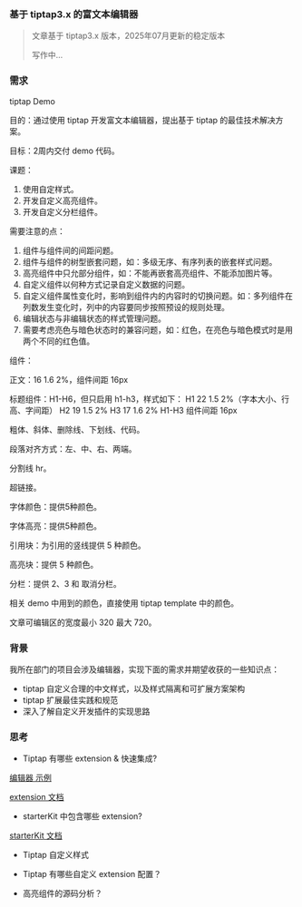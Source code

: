 ### 基于 tiptap3.x 的富文本编辑器

> 文章基于 tiptap3.x 版本，2025年07月更新的稳定版本
>
> 写作中...

### 需求

tiptap Demo

目的：通过使用 tiptap 开发富文本编辑器，提出基于 tiptap 的最佳技术解决方案。

目标：2周内交付 demo 代码。

课题：

1. 使用自定样式。
2. 开发自定义高亮组件。
3. 开发自定义分栏组件。

需要注意的点：

1. 组件与组件间的间距问题。
2. 组件与组件的树型嵌套问题，如：多级无序、有序列表的嵌套样式问题。
3. 高亮组件中只允部分组件，如：不能再嵌套高亮组件、不能添加图片等。
4. 自定义组件以何种方式记录自定义数据的问题。
5. 自定义组件属性变化时，影响到组件内的内容时的切换问题。如：多列组件在列数发生变化时，列中的内容要同步按照预设的规则处理。
6. 编辑状态与非编辑状态的样式管理问题。
7. 需要考虑亮色与暗色状态时的兼容问题，如：红色，在亮色与暗色模式时是用两个不同的红色值。

组件：

正文：16 1.6 2%，组件间距 16px

标题组件：H1-H6，但只启用 h1-h3，样式如下：
H1 22 1.5 2%（字本大小、行高、字间距）
H2 19 1.5 2%
H3 17 1.6 2%
H1-H3 组件间距 16px

粗体、斜体、删除线、下划线、代码。

段落对齐方式：左、中、右、两端。

分割线 hr。

超链接。

字体颜色：提供5种颜色。

字体高亮：提供5种颜色。

引用块：为引用的竖线提供 5 种颜色。

高亮块：提供 5 种颜色。

分栏：提供 2、3 和 取消分栏。

相关 demo 中用到的颜色，直接使用 tiptap template 中的颜色。

文章可编辑区的宽度最小 320 最大 720。

### 背景

我所在部门的项目会涉及编辑器，实现下面的需求并期望收获的一些知识点：

- tiptap 自定义合理的中文样式，以及样式隔离和可扩展方案架构
- tiptap 扩展最佳实践和规范
- 深入了解自定义开发插件的实现思路

### 思考

- Tiptap 有哪些 extension & 快速集成?

[编辑器 示例](https://tiptap.dev/docs/examples)

[extension 文档](https://tiptap.dev/docs/editor/extensions/overview)

- starterKit 中包含哪些 extension?

[starterKit 文档](https://tiptap.dev/docs/editor/extensions/functionality/starterkit#included-extensions)

- Tiptap 自定义样式

- Tiptap 有哪些自定义 extension 配置？

- 高亮组件的源码分析？

